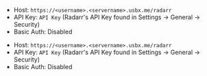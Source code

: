 
<Tabs>

<TabItem value="ultra-radarr" label="Ultra.cc">

- Host: `https://<username>.<servername>.usbx.me/radarr`
- API Key: `API Key` (Radarr's API Key found in Settings -> General -> Security) 
- Basic Auth: Disabled

</TabItem>

<TabItem value="seedhost-radarr" label="Seedhost.eu">

- Host: `https://<username>.<servername>.usbx.me/radarr`
- API Key: `API Key` (Radarr's API Key found in Settings -> General -> Security) 
- Basic Auth: Disabled

</TabItem>

</Tabs>
